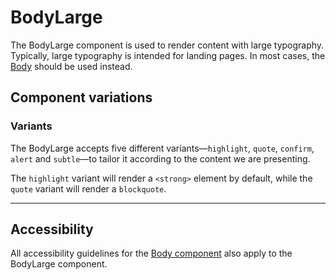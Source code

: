 
<Meta of={Stories} />

# BodyLarge

<Status variant="stable" />

The BodyLarge component is used to render content with large typography. Typically, large typography is intended for landing pages. In most cases, the [Body](Typography/Body) should be used instead.

<Story of={Stories.Base} />
<Props />

## Component variations

### Variants

The BodyLarge accepts five different variants—`highlight`, `quote`, `confirm`, `alert` and `subtle`—to tailor it according to the content we are presenting.

The `highlight` variant will render a `<strong>` element by default, while the `quote` variant will render a `blockquote`.

<Story of={Stories.Variants} />

---

## Accessibility

All accessibility guidelines for the [Body component](Typography/Body) also apply to the BodyLarge component.
